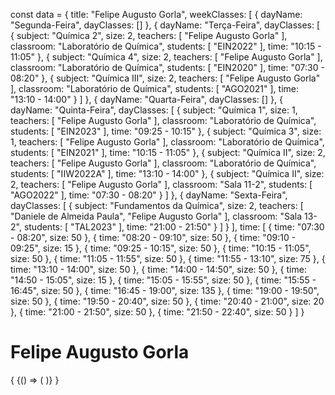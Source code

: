 const data = {
  title: "Felipe Augusto Gorla",
  weekClasses: [
    {
      dayName: "Segunda-Feira",
      dayClasses: []
    },
    {
      dayName: "Terça-Feira",
      dayClasses: [
        {
          subject: "Química 2",
          size: 2,
          teachers: [
            "Felipe Augusto Gorla"
          ],
          classroom: "Laboratório de Química",
          students: [
            "EIN2022"
          ],
          time: "10:15 - 11:05"
        },
        {
          subject: "Química 4",
          size: 2,
          teachers: [
            "Felipe Augusto Gorla"
          ],
          classroom: "Laboratório de Química",
          students: [
            "EIN2020"
          ],
          time: "07:30 - 08:20"
        },
        {
          subject: "Química III",
          size: 2,
          teachers: [
            "Felipe Augusto Gorla"
          ],
          classroom: "Laboratório de Química",
          students: [
            "AGO2021"
          ],
          time: "13:10 - 14:00"
        }
      ]
    },
    {
      dayName: "Quarta-Feira",
      dayClasses: []
    },
    {
      dayName: "Quinta-Feira",
      dayClasses: [
        {
          subject: "Química 1",
          size: 1,
          teachers: [
            "Felipe Augusto Gorla"
          ],
          classroom: "Laboratório de Química",
          students: [
            "EIN2023"
          ],
          time: "09:25 - 10:15"
        },
        {
          subject: "Química 3",
          size: 1,
          teachers: [
            "Felipe Augusto Gorla"
          ],
          classroom: "Laboratório de Química",
          students: [
            "EIN2021"
          ],
          time: "10:15 - 11:05"
        },
        {
          subject: "Química II",
          size: 2,
          teachers: [
            "Felipe Augusto Gorla"
          ],
          classroom: "Laboratório de Química",
          students: [
            "IIW2022A"
          ],
          time: "13:10 - 14:00"
        },
        {
          subject: "Química II",
          size: 2,
          teachers: [
            "Felipe Augusto Gorla"
          ],
          classroom: "Sala 11-2",
          students: [
            "AGO2022"
          ],
          time: "07:30 - 08:20"
        }
      ]
    },
    {
      dayName: "Sexta-Feira",
      dayClasses: [
        {
          subject: "Fundamentos da Química",
          size: 2,
          teachers: [
            "Daniele de Almeida Paula",
            "Felipe Augusto Gorla"
          ],
          classroom: "Sala 13-2",
          students: [
            "TAL2023"
          ],
          time: "21:00 - 21:50"
        }
      ]
    }
  ],
  time: [
    {
      time: "07:30 - 08:20",
      size: 50
    },
    {
      time: "08:20 - 09:10",
      size: 50
    },
    {
      time: "09:10 - 09:25",
      size: 15
    },
    {
      time: "09:25 - 10:15",
      size: 50
    },
    {
      time: "10:15 - 11:05",
      size: 50
    },
    {
      time: "11:05 - 11:55",
      size: 50
    },
    {
      time: "11:55 - 13:10",
      size: 75
    },
    {
      time: "13:10 - 14:00",
      size: 50
    },
    {
      time: "14:00 - 14:50",
      size: 50
    },
    {
      time: "14:50 - 15:05",
      size: 15
    },
    {
      time: "15:05 - 15:55",
      size: 50
    },
    {
      time: "15:55 - 16:45",
      size: 50
    },
    {
      time: "16:45 - 19:00",
      size: 135
    },
    {
      time: "19:00 - 19:50",
      size: 50
    },
    {
      time: "19:50 - 20:40",
      size: 50
    },
    {
      time: "20:40 - 21:00",
      size: 20
    },
    {
      time: "21:00 - 21:50",
      size: 50
    },
    {
      time: "21:50 - 22:40",
      size: 50
    }
  ]
}

# Felipe Augusto Gorla

<div>
  {
    <BrowserOnly>
      {() => (
        <Grid
          title={data.title}
          weekClasses={data.weekClasses}
          time={data.time}
        />
      )}
    </BrowserOnly>
  }
</div>
